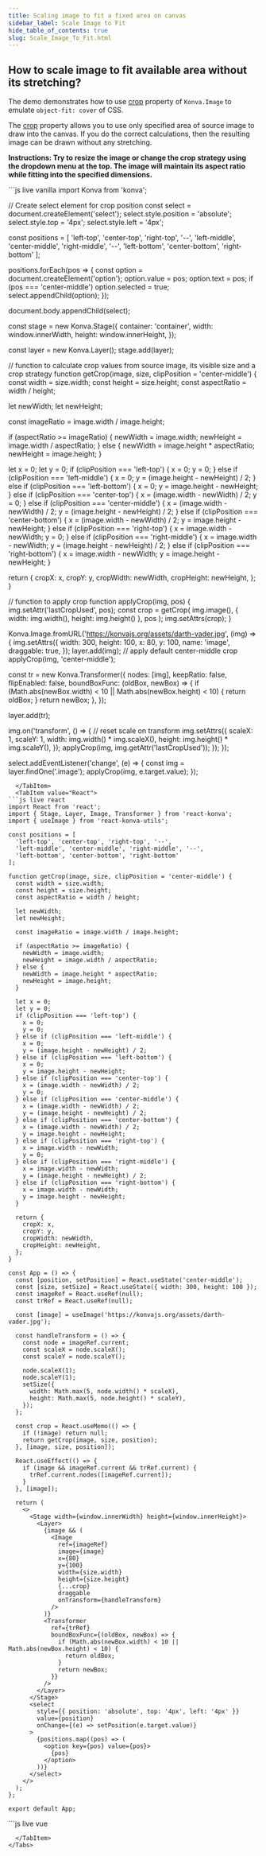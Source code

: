 ```yaml
---
title: Scaling image to fit a fixed area on canvas
sidebar_label: Scale Image to Fit
hide_table_of_contents: true
slug: Scale_Image_To_Fit.html
---
```


## How to scale image to fit available area without its stretching?

The demo demonstrates how to use [crop](/api/Konva.Image.html#crop) property of `Konva.Image` to emulate `object-fit: cover` of CSS.

The [crop](https://konvajs.org/api/Konva.Image.html#crop) property allows you to use only specified area of source image to draw into the canvas. If you do the correct calculations, then the resulting image can be drawn without any stretching.

**Instructions: Try to resize the image or change the crop strategy using the dropdown menu at the top. The image will maintain its aspect ratio while fitting into the specified dimensions.** 


<Tabs>
  <TabItem value="Vanilla" default>
```js live vanilla
import Konva from 'konva';

// Create select element for crop position
const select = document.createElement('select');
select.style.position = 'absolute';
select.style.top = '4px';
select.style.left = '4px';

const positions = [
  'left-top', 'center-top', 'right-top', '--',
  'left-middle', 'center-middle', 'right-middle', '--',
  'left-bottom', 'center-bottom', 'right-bottom'
];

positions.forEach(pos => {
  const option = document.createElement('option');
  option.value = pos;
  option.text = pos;
  if (pos === 'center-middle') option.selected = true;
  select.appendChild(option);
});

document.body.appendChild(select);

const stage = new Konva.Stage({
  container: 'container',
  width: window.innerWidth,
  height: window.innerHeight,
});

const layer = new Konva.Layer();
stage.add(layer);

// function to calculate crop values from source image, its visible size and a crop strategy
function getCrop(image, size, clipPosition = 'center-middle') {
  const width = size.width;
  const height = size.height;
  const aspectRatio = width / height;

  let newWidth;
  let newHeight;

  const imageRatio = image.width / image.height;

  if (aspectRatio >= imageRatio) {
    newWidth = image.width;
    newHeight = image.width / aspectRatio;
  } else {
    newWidth = image.height * aspectRatio;
    newHeight = image.height;
  }

  let x = 0;
  let y = 0;
  if (clipPosition === 'left-top') {
    x = 0;
    y = 0;
  } else if (clipPosition === 'left-middle') {
    x = 0;
    y = (image.height - newHeight) / 2;
  } else if (clipPosition === 'left-bottom') {
    x = 0;
    y = image.height - newHeight;
  } else if (clipPosition === 'center-top') {
    x = (image.width - newWidth) / 2;
    y = 0;
  } else if (clipPosition === 'center-middle') {
    x = (image.width - newWidth) / 2;
    y = (image.height - newHeight) / 2;
  } else if (clipPosition === 'center-bottom') {
    x = (image.width - newWidth) / 2;
    y = image.height - newHeight;
  } else if (clipPosition === 'right-top') {
    x = image.width - newWidth;
    y = 0;
  } else if (clipPosition === 'right-middle') {
    x = image.width - newWidth;
    y = (image.height - newHeight) / 2;
  } else if (clipPosition === 'right-bottom') {
    x = image.width - newWidth;
    y = image.height - newHeight;
  }

  return {
    cropX: x,
    cropY: y,
    cropWidth: newWidth,
    cropHeight: newHeight,
  };
}

// function to apply crop
function applyCrop(img, pos) {
  img.setAttr('lastCropUsed', pos);
  const crop = getCrop(
    img.image(),
    { width: img.width(), height: img.height() },
    pos
  );
  img.setAttrs(crop);
}

Konva.Image.fromURL('https://konvajs.org/assets/darth-vader.jpg', (img) => {
  img.setAttrs({
    width: 300,
    height: 100,
    x: 80,
    y: 100,
    name: 'image',
    draggable: true,
  });
  layer.add(img);
  // apply default center-middle crop
  applyCrop(img, 'center-middle');

  const tr = new Konva.Transformer({
    nodes: [img],
    keepRatio: false,
    flipEnabled: false,
    boundBoxFunc: (oldBox, newBox) => {
      if (Math.abs(newBox.width) < 10 || Math.abs(newBox.height) < 10) {
        return oldBox;
      }
      return newBox;
    },
  });

  layer.add(tr);

  img.on('transform', () => {
    // reset scale on transform
    img.setAttrs({
      scaleX: 1,
      scaleY: 1,
      width: img.width() * img.scaleX(),
      height: img.height() * img.scaleY(),
    });
    applyCrop(img, img.getAttr('lastCropUsed'));
  });
});

select.addEventListener('change', (e) => {
  const img = layer.findOne('.image');
  applyCrop(img, e.target.value);
});
```
  </TabItem>
  <TabItem value="React">
```js live react
import React from 'react';
import { Stage, Layer, Image, Transformer } from 'react-konva';
import { useImage } from 'react-konva-utils';

const positions = [
  'left-top', 'center-top', 'right-top', '--',
  'left-middle', 'center-middle', 'right-middle', '--',
  'left-bottom', 'center-bottom', 'right-bottom'
];

function getCrop(image, size, clipPosition = 'center-middle') {
  const width = size.width;
  const height = size.height;
  const aspectRatio = width / height;

  let newWidth;
  let newHeight;

  const imageRatio = image.width / image.height;

  if (aspectRatio >= imageRatio) {
    newWidth = image.width;
    newHeight = image.width / aspectRatio;
  } else {
    newWidth = image.height * aspectRatio;
    newHeight = image.height;
  }

  let x = 0;
  let y = 0;
  if (clipPosition === 'left-top') {
    x = 0;
    y = 0;
  } else if (clipPosition === 'left-middle') {
    x = 0;
    y = (image.height - newHeight) / 2;
  } else if (clipPosition === 'left-bottom') {
    x = 0;
    y = image.height - newHeight;
  } else if (clipPosition === 'center-top') {
    x = (image.width - newWidth) / 2;
    y = 0;
  } else if (clipPosition === 'center-middle') {
    x = (image.width - newWidth) / 2;
    y = (image.height - newHeight) / 2;
  } else if (clipPosition === 'center-bottom') {
    x = (image.width - newWidth) / 2;
    y = image.height - newHeight;
  } else if (clipPosition === 'right-top') {
    x = image.width - newWidth;
    y = 0;
  } else if (clipPosition === 'right-middle') {
    x = image.width - newWidth;
    y = (image.height - newHeight) / 2;
  } else if (clipPosition === 'right-bottom') {
    x = image.width - newWidth;
    y = image.height - newHeight;
  }

  return {
    cropX: x,
    cropY: y,
    cropWidth: newWidth,
    cropHeight: newHeight,
  };
}

const App = () => {
  const [position, setPosition] = React.useState('center-middle');
  const [size, setSize] = React.useState({ width: 300, height: 100 });
  const imageRef = React.useRef(null);
  const trRef = React.useRef(null);
  
  const [image] = useImage('https://konvajs.org/assets/darth-vader.jpg');

  const handleTransform = () => {
    const node = imageRef.current;
    const scaleX = node.scaleX();
    const scaleY = node.scaleY();

    node.scaleX(1);
    node.scaleY(1);
    setSize({
      width: Math.max(5, node.width() * scaleX),
      height: Math.max(5, node.height() * scaleY),
    });
  };

  const crop = React.useMemo(() => {
    if (!image) return null;
    return getCrop(image, size, position);
  }, [image, size, position]);

  React.useEffect(() => {
    if (image && imageRef.current && trRef.current) {
      trRef.current.nodes([imageRef.current]);
    }
  }, [image]);

  return (
    <>
      <Stage width={window.innerWidth} height={window.innerHeight}>
        <Layer>
          {image && (
            <Image
              ref={imageRef}
              image={image}
              x={80}
              y={100}
              width={size.width}
              height={size.height}
              {...crop}
              draggable
              onTransform={handleTransform}
            />
          )}
          <Transformer
            ref={trRef}
            boundBoxFunc={(oldBox, newBox) => {
              if (Math.abs(newBox.width) < 10 || Math.abs(newBox.height) < 10) {
                return oldBox;
              }
              return newBox;
            }}
          />
        </Layer>
      </Stage>
      <select
        style={{ position: 'absolute', top: '4px', left: '4px' }}
        value={position}
        onChange={(e) => setPosition(e.target.value)}
      >
        {positions.map((pos) => (
          <option key={pos} value={pos}>
            {pos}
          </option>
        ))}
      </select>
    </>
  );
};

export default App;
```
  </TabItem>
  <TabItem value="Vue">
```js live vue
<template>
  <div>
    <v-stage :config="stageConfig">
      <v-layer>
        <v-image
          v-if="image"
          ref="imageRef"
          :config="{
            image: image,
            x: 80,
            y: 100,
            width: size.width,
            height: size.height,
            draggable: true,
            ...crop,
          }"
          @transform="handleTransform"
        />
        <v-transformer
          ref="transformerRef"
          :config="{
            boundBoxFunc: boundBoxFunc
          }"
        />
      </v-layer>
    </v-stage>
    <select
      style="position: absolute; top: 4px; left: 4px"
      v-model="position"
    >
      <option
        v-for="pos in positions"
        :key="pos"
        :value="pos"
      >
        {{ pos }}
      </option>
    </select>
  </div>
</template>

<script setup>
import { ref, computed, onMounted, watch } from 'vue';
import { useImage } from 'vue-konva';

const positions = [
  'left-top', 'center-top', 'right-top', '--',
  'left-middle', 'center-middle', 'right-middle', '--',
  'left-bottom', 'center-bottom', 'right-bottom'
];

const position = ref('center-middle');
const size = ref({ width: 300, height: 100 });
const imageRef = ref(null);
const transformerRef = ref(null);

const stageConfig = {
  width: window.innerWidth,
  height: window.innerHeight
};

function getCrop(image, size, clipPosition = 'center-middle') {
  const width = size.width;
  const height = size.height;
  const aspectRatio = width / height;

  let newWidth;
  let newHeight;

  const imageRatio = image.width / image.height;

  if (aspectRatio >= imageRatio) {
    newWidth = image.width;
    newHeight = image.width / aspectRatio;
  } else {
    newWidth = image.height * aspectRatio;
    newHeight = image.height;
  }

  let x = 0;
  let y = 0;
  if (clipPosition === 'left-top') {
    x = 0;
    y = 0;
  } else if (clipPosition === 'left-middle') {
    x = 0;
    y = (image.height - newHeight) / 2;
  } else if (clipPosition === 'left-bottom') {
    x = 0;
    y = image.height - newHeight;
  } else if (clipPosition === 'center-top') {
    x = (image.width - newWidth) / 2;
    y = 0;
  } else if (clipPosition === 'center-middle') {
    x = (image.width - newWidth) / 2;
    y = (image.height - newHeight) / 2;
  } else if (clipPosition === 'center-bottom') {
    x = (image.width - newWidth) / 2;
    y = image.height - newHeight;
  } else if (clipPosition === 'right-top') {
    x = image.width - newWidth;
    y = 0;
  } else if (clipPosition === 'right-middle') {
    x = image.width - newWidth;
    y = (image.height - newHeight) / 2;
  } else if (clipPosition === 'right-bottom') {
    x = image.width - newWidth;
    y = image.height - newHeight;
  }

  return {
    cropX: x,
    cropY: y,
    cropWidth: newWidth,
    cropHeight: newHeight,
  };
}

const { image } = useImage('https://konvajs.org/assets/darth-vader.jpg');

const crop = computed(() => {
  if (!image.value) return {};
  return getCrop(image.value, size.value, position.value);
});

const boundBoxFunc = (oldBox, newBox) => {
  if (Math.abs(newBox.width) < 10 || Math.abs(newBox.height) < 10) {
    return oldBox;
  }
  return newBox;
};

const handleTransform = () => {
  const node = imageRef.value.getNode();
  const scaleX = node.scaleX();
  const scaleY = node.scaleY();

  node.scaleX(1);
  node.scaleY(1);
  size.value = {
    width: Math.max(5, node.width() * scaleX),
    height: Math.max(5, node.height() * scaleY),
  };
};

watch(image, () => {
  if (image.value && imageRef.value && transformerRef.value) {
    const transformer = transformerRef.value.getNode();
    const imageNode = imageRef.value.getNode();
    transformer.nodes([imageNode]);
  }
});
</script>
```
  </TabItem>
</Tabs>